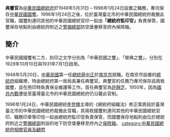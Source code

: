{{unreferenced|time=2014-04-12T17:06:52+00:00}}
'''典璽官'''為[[中華民國總統府|中華民國總統府]]於1948年5月31日－1996年1月24日設置之職務，專司保存[[中華民國國璽|中華民國國璽]]。1996年1月24日之後，位於臺灣臺北市的中華民國總統府裁撤此官職，國璽則連同其他的中華民國總統官印一起由'''「總統府監印官」'''負責保管，國璽保存地點則由總統府附近之[[警備總部|警備總部]]防空堡壘移至府內保險箱。

==簡介==
中華民國國璽有二方，刻印之文字分別為「中華民國之璽」、「榮典之璽」，分別在1929年10月10日與1931年7月1日啟用。

1948年5月20日，[[中華民國|中華民國]]第一任[[中華民國總統|總統]][[蔣中正|蔣中正]]於[[南京市_(中華民國)|南京市]]就職。在南京市設置的[[中華民國總統府_(南京)|總統府]]組織裡，特由總統府第一局局長兼任典璽官。典璽官的任務乃專司保存該兩枚國璽，並在用印時負責保全維護等工作。首任典璽官為[[許靜芝|許靜芝]]。1950年，因為[[國共內戰|國共內戰]]遷徙至臺灣臺北市的中華民國總統府仍沿襲此官制。

1996年1月24日，中華民國總統[[李登輝|李登輝]]主導的《總統府組織法》修正案將設於臺灣臺北市的中華民國總統府裁撤此官職，其兩枚國璽則連同其他的中華民國總統官印、職務印章等印信一起由總統府監印官負責保管，而國璽保存地點則由位於總統府附近之[[警備總部|警備總部]]附設的地下防空堡壘移至府內之[[保險箱|保險箱]]。
{{Government-official-hist-stub}}
[[category:中華民國總統府相關官員及顧問|category:中華民國總統府相關官員及顧問]]